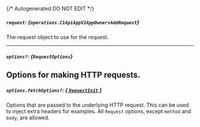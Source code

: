 {/* Autogenerated DO NOT EDIT  */}

##### `request`: *{`operations.C1ApiAppV1AppOwnersAddRequest`}*
The request object to use for the request.

<Collapsible openLabel={Labels.showProperties} closeLabel={Labels.hideProperties}>
  <C1ApiAppV1AppOwnersAddRequest />
</Collapsible>

---
##### `options?`: *{`RequestOptions`}*
Options for making HTTP requests.
---
##### `options.fetchOptions?`: [*{ `RequestInit` }*](https://developer.mozilla.org/en-US/docs/Web/API/Request/Request#options)
Options that are passed to the underlying HTTP request. This can be used to inject extra headers for examples. All `Request` options, except `method` and `body`, are allowed.

